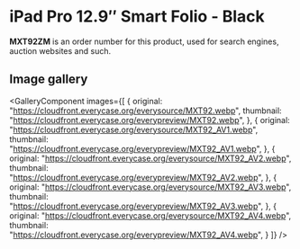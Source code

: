 
# iPad Pro 12.9″ Smart Folio - Black

<Callout type='info' emoji='👉🏻'>**MXT92ZM** is an order number for this product, used for search engines, auction websites and such.</Callout>

## Image gallery

<GalleryComponent
    images={[
      {
        original: "https://cloudfront.everycase.org/everysource/MXT92.webp",
        thumbnail: "https://cloudfront.everycase.org/everypreview/MXT92.webp",
      },
      {
        original: "https://cloudfront.everycase.org/everysource/MXT92_AV1.webp",
        thumbnail: "https://cloudfront.everycase.org/everypreview/MXT92_AV1.webp",
      },
      {
        original: "https://cloudfront.everycase.org/everysource/MXT92_AV2.webp",
        thumbnail: "https://cloudfront.everycase.org/everypreview/MXT92_AV2.webp",
      },
      {
        original: "https://cloudfront.everycase.org/everysource/MXT92_AV3.webp",
        thumbnail: "https://cloudfront.everycase.org/everypreview/MXT92_AV3.webp",
      },
      {
        original: "https://cloudfront.everycase.org/everysource/MXT92_AV4.webp",
        thumbnail: "https://cloudfront.everycase.org/everypreview/MXT92_AV4.webp",
      }
    ]}
  />
